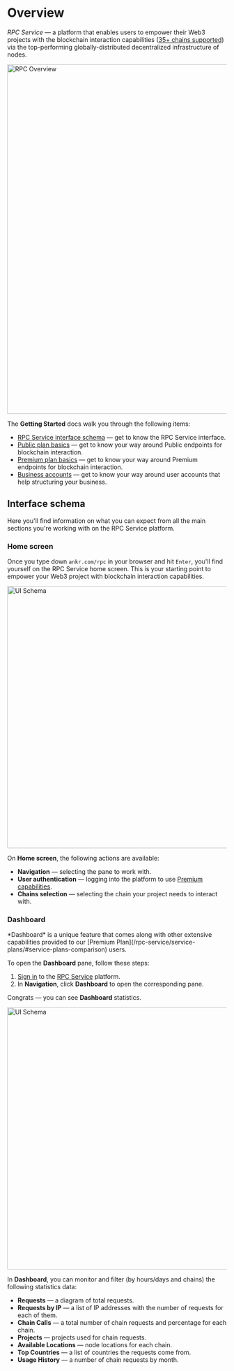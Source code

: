 
# Overview

*RPC Service* — a platform that enables users to empower their Web3 projects with the blockchain interaction capabilities ([35+ chains supported](/rpc-service/chains/chains-list/)) via the top-performing globally-distributed decentralized infrastructure of nodes.
<br/>

<img src="/docs/build/rpc-overview.png" alt="RPC Overview" class="responsive-pic" width="800" />

The **Getting Started** docs walk you through the following items:

  * [RPC Service interface schema](/rpc-service/getting-started/overview/#interface-schema) — get to know the RPC Service interface.
  * [Public plan basics](/rpc-service/getting-started/basics-public/) — get to know your way around Public endpoints for blockchain interaction.
  * [Premium plan basics](/rpc-service/getting-started/basics-premium/) — get to know your way around Premium endpoints for blockchain interaction.
  * [Business accounts](/rpc-service/getting-started/my-business/) — get to know your way around user accounts that help structuring your business.

## Interface schema

Here you'll find information on what you can expect from all the main sections you're working with on the RPC Service platform.

### Home screen

Once you type down `ankr.com/rpc` in your browser and hit `Enter`, you'll find yourself on the RPC Service home screen. This is your starting point to empower your Web3 project with blockchain interaction capabilities.
<br/>

<img src="/docs/build/ui-schema.png" alt="UI Schema" class="responsive-pic" width="600" />

On **Home screen**, the following actions are available:

  * **Navigation** — selecting the pane to work with.
  * **User authentication** — logging into the platform to use [Premium capabilities](/rpc-service/getting-started/basics-premium/).
  * **Chains selection** — selecting the chain your project needs to interact with.

### Dashboard

<Callout>
*Dashboard* is a unique feature that comes along with other extensive capabilities provided to our [Premium Plan](/rpc-service/service-plans/#service-plans-comparison) users.
</Callout>

To open the **Dashboard** pane, follow these steps:

1. [Sign in](/rpc-service/getting-started/basics-premium/#sign-in) to the [RPC Service](https://www.ankr.com/rpc/) platform.
2. In **Navigation**, click **Dashboard** to open the corresponding pane.

Congrats — you can see **Dashboard** statistics.
<br/>

<img src="/docs/build/getting-started/dashboard.png" alt="UI Schema" class="responsive-pic" width="600" />

In **Dashboard**, you can monitor and filter (by hours/days and chains) the following statistics data:

  * **Requests** — a diagram of total requests.
  * **Requests by IP** — a list of IP addresses with the number of requests for each of them.
  * **Chain Calls** — a total number of chain requests and percentage for each chain.
  * **Projects** — projects used for chain requests.
  * **Available Locations** — node locations for each chain.
  * **Top Countries** — a list of countries the requests come from.
  * **Usage History** — a number of chain requests by month.

